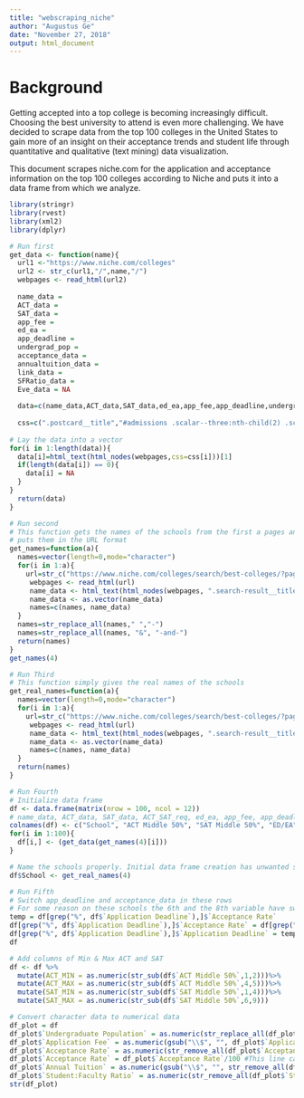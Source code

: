 ---
title: "webscraping_niche"
author: "Augustus Ge"
date: "November 27, 2018"
output: html_document
---

# Background

Getting accepted into a top college is becoming increasingly difficult. Choosing the best university to attend is even more challenging. We have decided to scrape data from the top 100 colleges in the United States to gain more of an insight on their acceptance trends and student life through quantitative and qualitative (text mining) data visualization.

This document scrapes niche.com for the application and acceptance information on the top 100 colleges according to Niche and puts it into a data frame from which we analyze.

```{r}
library(stringr)
library(rvest)
library(xml2)
library(dplyr)
```

```{r} 
# Run first
get_data <- function(name){
  url1 <-"https://www.niche.com/colleges"
  url2 <- str_c(url1,"/",name,"/")
  webpages <- read_html(url2)
 
  name_data =
  ACT_data =
  SAT_data =
  app_fee =
  ed_ea =
  app_deadline =
  undergrad_pop =
  acceptance_data =
  annualtuition_data =
  link_data =
  SFRatio_data =
  Eve_data = NA
  
  data=c(name_data,ACT_data,SAT_data,ed_ea,app_fee,app_deadline,undergrad_pop, acceptance_data, annualtuition_data,link_data,SFRatio_data,Eve_data)
  
  css=c(".postcard__title","#admissions .scalar--three:nth-child(2) .scalar__value span","#admissions > div.profile__buckets > div.profile__bucket--3 > div > div > div:nth-child(1) > div.scalar__value > span","#admissions > div.profile__buckets > div.profile__bucket--3 > div > div > div:nth-child(6) > div.scalar__value > span","#admissions > div.profile__buckets > div.profile__bucket--3 > div > div > div:nth-child(3) > div.scalar__value > span","#admissions > div.profile__buckets > div.profile__bucket--2 > div > div > div > div.scalar__value > span","#students > div.profile__buckets > div.profile__bucket--1 > div > div > div.scalar > div.scalar__value > span:nth-child(1)","#admissions .profile__bucket--1 .scalar__value span","#cost .scalar__value span:nth-child(1)",".profile__website__link",".profile-grade+ .scalar--three .scalar__value span","#academics .scalar--three+ .scalar--three .scalar__value span" )
  
# Lay the data into a vector  
for(i in 1:length(data)){
  data[i]=html_text(html_nodes(webpages,css=css[i]))[1]
  if(length(data[i]) == 0){
    data[i] = NA
  }
}
  return(data)
}
```



```{r}
# Run second
# This function gets the names of the schools from the first a pages and 
# puts them in the URL format
get_names=function(a){
  names=vector(length=0,mode="character")
  for(i in 1:a){
    url=str_c("https://www.niche.com/colleges/search/best-colleges/?page=",i)
     webpages <- read_html(url)
     name_data <- html_text(html_nodes(webpages, ".search-result__title" ))  
     name_data <- as.vector(name_data)
     names=c(names, name_data)
  }
  names=str_replace_all(names," ","-")
  names=str_replace_all(names, "&", "-and-")
  return(names)
}
get_names(4)
```



```{r}
# Run Third
# This function simply gives the real names of the schools
get_real_names=function(a){
  names=vector(length=0,mode="character")
  for(i in 1:a){
    url=str_c("https://www.niche.com/colleges/search/best-colleges/?page=",i)
     webpages <- read_html(url)
     name_data <- html_text(html_nodes(webpages, ".search-result__title" ))  
     name_data <- as.vector(name_data)
     names=c(names, name_data)
  }
  return(names)
}
```



```{r}
# Run Fourth
# Initialize data frame
df <- data.frame(matrix(nrow = 100, ncol = 12))
# name_data, ACT_data, SAT_data, ACT_SAT_req, ed_ea, app_fee, app_deadline, undergrad_pop, acceptance_data, annualtuition_data, link_data[1], SFRatio_data, Eve_data
colnames(df) <- c("School", "ACT Middle 50%", "SAT Middle 50%",	"ED/EA", "Application Fee", "Application Deadline", "Undergraduate Population", "Acceptance Rate", "Annual Tuition", "Application Website", "Student:Faculty Ratio", "Evening Degree Programs")
for(i in 1:100){
  df[i,] <- (get_data(get_names(4)[i]))
}

# Name the schools properly. Initial data frame creation has unwanted some strings
df$School <- get_real_names(4)
```



```{r}
# Run Fifth
# Switch app_deadline and acceptance_data in these rows
# For some reason on these schools the 6th and the 8th variable have swapped css
temp = df[grep("%", df$`Application Deadline`),]$`Acceptance Rate`
df[grep("%", df$`Application Deadline`),]$`Acceptance Rate` = df[grep("%", df$`Application Deadline`),]$`Application Deadline`
df[grep("%", df$`Application Deadline`),]$`Application Deadline` = temp
df
```



```{r}
# Add columns of Min & Max ACT and SAT
df <- df %>%
  mutate(ACT_MIN = as.numeric(str_sub(df$`ACT Middle 50%`,1,2)))%>%
  mutate(ACT_MAX = as.numeric(str_sub(df$`ACT Middle 50%`,4,5)))%>%
  mutate(SAT_MIN = as.numeric(str_sub(df$`SAT Middle 50%`,1,4)))%>%
  mutate(SAT_MAX = as.numeric(str_sub(df$`SAT Middle 50%`,6,9)))
```



```{r}
# Convert character data to numerical data
df_plot = df
df_plot$`Undergraduate Population` = as.numeric(str_replace_all(df_plot$`Undergraduate Population`, ",", ""))
df_plot$`Application Fee` = as.numeric(gsub("\\$", "", df_plot$`Application Fee`))
df_plot$`Acceptance Rate` = as.numeric(str_remove_all(df_plot$`Acceptance Rate`, "%"))
df_plot$`Acceptance Rate` = df_plot$`Acceptance Rate`/100 #This line can just run once!!
df_plot$`Annual Tuition` = as.numeric(gsub("\\$", "", str_remove_all(df_plot$`Annual Tuition`, ",")))
df_plot$`Student:Faculty Ratio` = as.numeric(str_remove_all(df_plot$`Student:Faculty Ratio`, ":1"))
str(df_plot)
```


